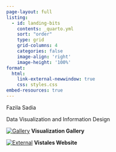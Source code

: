 ```yaml
---
page-layout: full
listing:
  - id: landing-bits
    contents: _quarto.yml
    sort: "order"
    type: grid
    grid-columns: 4
    categories: false
    image-align: 'right'
    image-height: '100%'
format: 
  html:
    link-external-newwindow: true
    css: styles.css
embed-resources: true
---
```


::::: container
::: {#combined .text}
Fazila Sadia
:::

::: {#mini .mini}

Data Visualization and Information Design

:::

:::::


::: {.grid .grid-cols-3 .gap-4 .mt-5 .px-5}


::: {.card .shadow}
[![Gallery](https://encrypted-tbn0.gstatic.com/images?q=tbn:ANd9GcTFsbflHQo6046Au1rdtwzjeX31sGbnZiNC2b5tmEW16aWMNLy69JT11EnXV7DFJSO9Zus&usqp=CAU)](gallery.qmd)
**Visualization Gallery**
:::

::: {.card .shadow}
[![External](https://github.com/quarto-dev/quarto-web/blob/main/docs/gallery/websites/websites-vistales.png?raw=true)](https://vistales.github.io/vistales){target=_blank}
**Vistales Website**
:::

:::
